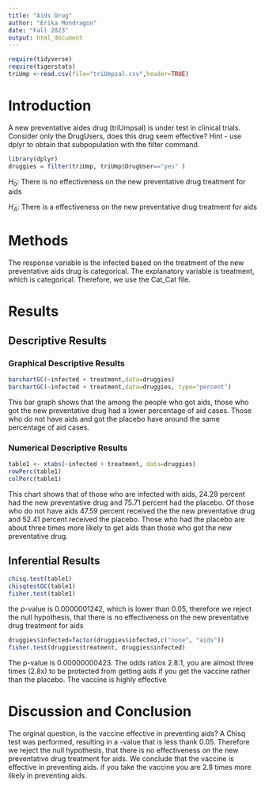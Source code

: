 ```yaml
---
title: "Aids Drug"
author: "Erika Mondragon"
date: "Fall 2023"
output: html_document
---
```


```r
require(tidyverse)
require(tigerstats)
triUmp <-read.csv(file="triUmpsal.csv",header=TRUE)
```

# Introduction

<!--In this section you explain what you are trying to show.  Where did the data come from?  What is the research or other question you are trying to answer?.  If you skimp in this section expect to be marked down in your grade. Paint a picture of the project a couple of paragraphs is expected!-->

A new  preventative aides drug (triUmpsal) is under test in clinical trials. Consider only the DrugUsers, does this drug seem effective?  Hint - use dplyr to obtain that subpopulation with the filter command.

```r
library(dplyr)
druggies = filter(triUmp, triUmp$DrugUser=="yes" )
```
$H_0$: There is no effectiveness on the new preventative drug treatment for aids

$H_A$: There is a effectiveness on the new preventative drug treatment for aids

# Methods

The response variable is the infected based on the treatment of the new preventative aids drug is categorical. The explanatory variable is treatment, which is categorical. Therefore, we use the Cat_Cat file. 

<!--Decide on your methods:  use "variable analysis" or other appropriate descriptors.  Make sure to choose at least one graphical method and at least one numerical method. Discuss what data manipulations may be needed for example subsetting or other binning procedures and what sort of graphical displays and inferential tools will be used!-->

# Results

<!--Divide this section into two sub-sections:  One for your descriptive  results and one for your inferential results.!-->

## Descriptive Results

### Graphical Descriptive Results

<!--Graphical results here.  Make sure to show your code.  Provide appropriate labels for axes, giving units if possible, and provide a good title for the graph, too.  Use the graphical results to describe the patterns if any that exist in the data as focused toward the research question. Bottom line is to explain the features of the graph that are relevant to conforming or departing to what is expected by your null hypothesis !-->

```r
barchartGC(~infected + treatment,data=druggies)
barchartGC(~infected + treatment,data=druggies, type="percent")
```

This bar graph shows that the among the people who got aids, those who got the new preventative drug had a lower percentage of aid cases. Those who do not have aids and got the placebo have around the same percentage of aid cases. 

### Numerical Descriptive Results

<!--Numerical results go here. Use the numerical results to describe the patterns if any that exist in the data as focused toward the research question!-->

```r
table1 <- xtabs(~infected + treatment, data=druggies)
rowPerc(table1)
colPerc(table1)
```

This chart shows that of those who are infected with aids, 24.29 percent had the new preventative drug and 75.71 percent had the placebo. Of those who do not have aids 47.59 percent received the the new preventative drug and 52.41 percent received the placebo. Those who had the placebo are about three times more likely to get aids than those who got the new preventative drug. 

## Inferential Results

<!--State hypothesis clearly.  Make sure your discussion of the inferential test covers all the aspects that the test output produces, such as test statistic, p-value etc.  Make a decision about the null hypothesis, explain the assumptions on which the selected test/procedure was based, and why the chosen procedure satisfys the assumptions and is appropriate to answer the research question!-->

```r
chisq.test(table1)
chisqtestGC(table1)
fisher.test(table1)
```

the p-value is 0.0000001242, which is lower than 0.05, therefore we reject the null hypothesis, that there is no effectiveness on the new preventative drug treatment for aids

```r
druggies$infected=factor(druggies$infected,c("none", "aids"))
fisher.test(druggies$treatment, druggies$infected)
```
The p-value is 0.00000000423. The odds ratios 2.8:1, you are almost three times (2.8x) to be protected from getting aids if you get the vaccine rather than the placebo. The vaccine is highly effective


# Discussion and Conclusion

<!--Discussion and conclusion here.  If you found a relationship be sure to consider whether the relationship occurs because one of the variavbles causes the other, or whether they perhasps are related for some other reason.  Watch the chapter 6 videos from the GeorgeTown videos collection.!-->

The orginal question, is the vaccine effective in preventing aids? A Chisq test was performed, resulting in a -value that is less thank 0.05. Therefore we reject the null hypothesis, that there is no effectiveness on the new preventative drug treatment for aids. We conclude that the vaccine is effective in preventing aids. if you take the vaccine you are 2.8 times more likely in preventing aids. 
